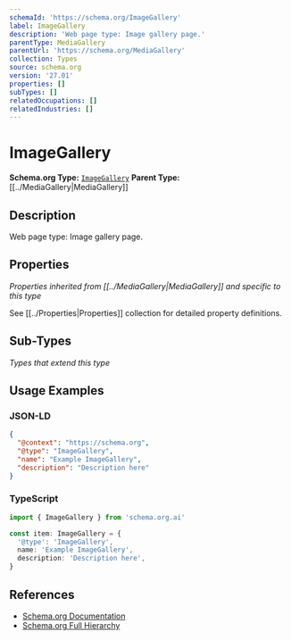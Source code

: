 ```yaml
---
schemaId: 'https://schema.org/ImageGallery'
label: ImageGallery
description: 'Web page type: Image gallery page.'
parentType: MediaGallery
parentUrl: 'https://schema.org/MediaGallery'
collection: Types
source: schema.org
version: '27.01'
properties: []
subTypes: []
relatedOccupations: []
relatedIndustries: []
---
```

# ImageGallery

**Schema.org Type:** [`ImageGallery`](https://schema.org/ImageGallery)
**Parent Type:** [[../MediaGallery|MediaGallery]]

## Description

Web page type: Image gallery page.

## Properties

*Properties inherited from [[../MediaGallery|MediaGallery]] and specific to this type*

See [[../Properties|Properties]] collection for detailed property definitions.

## Sub-Types

*Types that extend this type*

## Usage Examples

### JSON-LD

```json
{
  "@context": "https://schema.org",
  "@type": "ImageGallery",
  "name": "Example ImageGallery",
  "description": "Description here"
}
```

### TypeScript

```typescript
import { ImageGallery } from 'schema.org.ai'

const item: ImageGallery = {
  '@type': 'ImageGallery',
  name: 'Example ImageGallery',
  description: 'Description here',
}
```

## References

- [Schema.org Documentation](https://schema.org/ImageGallery)
- [Schema.org Full Hierarchy](https://schema.org/docs/full.html)

